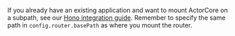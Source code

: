 If you already have an existing application and want to mount ActorCore on a subpath, see our [Hono integration guide](/integrations/hono). Remember to specify the same path in `config.router.basePath` as where you mount the router.